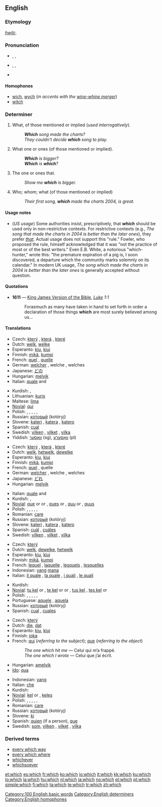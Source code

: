 {{wikipedia}}
==English==

{{rank|by|on|her|24|which|have|or|from}}

===Etymology===
{{OE.}} ''[[hwilc]]''.

===Pronunciation===
* {{a|UK}} {{enPR|hwĭch}}, {{IPA|/ʍɪʧ/}}, {{SAMPA|/WItS/}}
* {{a|US}} {{enPR|wĭch}}, {{IPA|/wɪʧ/}}, {{SAMPA|/wItS/}}
* {{audio|en-us-which.ogg|Audio (US)}}
*: {{rhymes|ɪtʃ}}

====Homophones====
* [[wich]], [[wych]] (''in accents with the [[wine-whine merger]]'')
* [[witch]]

===Determiner===
{{en-det}}

# What, of those mentioned or implied (''used interrogatively'').
#: '''''Which''' song made the charts?''
#: ''They couldn't decide '''which''' song to play.''
# {{context|interrogative}} What one or ones (of those mentioned or implied).
#: '''''Which''' is bigger?''
#: '''''Which''' is '''which'''?''
# {{context|relative}} The one or ones that.
#: ''Show me '''which''' is bigger.''
# {{context|relative}} Who; whom; what (of those mentioned or implied)
#: ''Their first song, '''which''' made the charts 2004, is great.''

====Usage notes====
* (''US usage'') Some authorities insist, prescriptively, that '''''which''''' should be used only in non-restrictive contexts. For restrictive contexts (e.g., ''The song that made the charts in 2004 is better than the later ones''), they prefer ''[[that]].''  Actual usage does not support this "rule." Fowler, who proposed the rule, himself acknowledged that it was "not the practice of most or of the best writers." Even E.B. White, a notorious "which-hunter," wrote this: "the premature expiration of a pig is, I soon discovered, a departure which the community marks solemnly on its calendar." In modern UK usage, ''The song which made the charts in 2004 is better than the later ones'' is generally accepted without question.

====Quotations====
* '''1611''' — [[w:King James Version of the Bible|King James Version of the Bible]], ''[[s:Bible (King James)/Luke|Luke]] 1:1''
*: Forasmuch as many have taken in hand to set forth in order a declaration of those things '''which''' are most surely believed among us...
====Translations====
{{trans-top|what, of those mentioned or implied}}
* Czech: [[který]] {{m}}, [[která]] {{f}}, [[které]] {{n}}
* Dutch: [[welk]], [[welke]]
* Esperanto: [[kiu]], [[kiuj]]
* Finnish: [[mikä]], [[kumpi]]
* French: [[quel]] {{m}}, [[quelle]] {{f}}
* German: [[welcher]] {{m}}, welche {{f}}, welches {{n}}
* Japanese: [[どの]]
* Hungarian: [[melyik]]
* Italian: [[quale]] {{m}} and {{f}}
{{trans-mid}}
* Kurdish: {{KUchar|[[کام]]}}, {{KUchar|[[کامه‌]]}}
* Lithuanian: [[kuris]]
* Maltese: [[lima]]
* [[Novial]]: [[qui]]
* Polish: {{t|pl|który|m}}, {{t|pl|która|f}}, {{t|pl|które|n}}, {{t|pl|którzy|m|p}}, {{t|pl|które|f|p}}, {{t|pl|które|n|p}}
* Russian: [[который]] (kotóryj) {{m}}
* Slovene: [[kateri]] {{m}}, [[katera]] {{f}}, [[katero]] {{n}}
* Spanish: [[cual]]
* Swedish: [[vilken]] {{c}}, [[vilket]] {{n}}, [[vilka]] {{p}}
* Yiddish: [[וואָסער]] (sg), [[וואָסערע]] (pl)
{{trans-bottom}}

{{trans-top|(interrogative) what one or ones}}
* Czech: [[který]] {{m}}, [[která]] {{f}}, [[které]] {{n}}
* Dutch: [[welk]], [[hetwelk]], [[dewelke]]
* Esperanto: [[kiu]], [[kiuj]]
* Finnish: [[mikä]], [[kumpi]]
* French: [[quel]] {{m}}, quelle {{f}}
* German: [[welcher]] {{m}}, welche {{f}}, welches {{n}}
* Japanese: [[どれ]]
* Hungarian: [[melyik]]
{{trans-mid}}
* Italian: [[quale]] {{m}} and {{f}}
* Kurdish: {{KUchar|[[کام]]}}, {{KUchar|[[کامه‌]]}}
* [[Novial]]: [[que]] {{m|f}} or {{n|s}} or {{p}}, [[ques]] {{m|f}} or {{n|p}}, [[quu]] {{n|s}} or {{p}}, [[quus]] {{n|p}}
* Polish: {{t|pl|który|m}}, {{t|pl|która|f}}, {{t|pl|które|n}}, {{t|pl|którzy|m|p}}, {{t|pl|które|f|p}}, {{t|pl|które|n|p}}
* Romanian: [[care#Romanian|care]]
* Russian: [[который]] (kotóryj) {{m}}
* Slovene: [[kateri]] {{m}}, [[katera]] {{f}}, [[katero]] {{n}}
* Spanish: [[cuál]] {{s}}, [[cuáles]] {{p}}
* Swedish: [[vilken]] {{c}}, [[vilket]] {{n}}, [[vilka]] {{p}}
{{trans-bottom}}

{{trans-top|(relative) the one(s) that}}
* Czech: [[který]]
* Dutch: [[welk]], [[dewelke]], [[hetwelk]]
* Esperanto: [[kiu]], [[kiuj]]
* Finnish: [[mikä]], [[kumpi]]
* French: [[lequel]] {{m}}, [[laquelle]] {{f}}, [[lesquels]] {{p}}, [[lesquelles]] {{f|p}}
* Indonesian: [[yang]] [[mana]]
* Italian: [[il quale]] {{m}}, [[la quale]] {{f}}, [[i quali]] {{p}}, [[le quali]] {{f|p}}
{{trans-mid}}
* Kurdish: {{KUchar|[[که‌وا]]}}
* [[Novial]]: [[tu kel]] {{n|s}} or {{p}}, [[te kel]] {{m|f}} or {{n|s}} or {{p}}, [[tus kel]] {{n|p}}, [[tes kel]] {{m|f}} or {{n|p}}
* Polish: {{t|pl|który|m}}, {{t|pl|która|f}}, {{t|pl|które|n}}, {{t|pl|którzy|m|p}}, {{t|pl|które|f|p}}, {{t|pl|które|n|p}}
* Portuguese: [[aquele]] {{m}}, [[aquela]] {{f}}
* Russian: [[который]] (kotóryj) {{m}}
* Spanish: [[cual]] {{s}}, [[cuales]] {{p}}
{{trans-bottom}}

{{trans-top|(relative) who, whom, what}}
* Czech: [[který]]
* Dutch: [[die]], [[dat]]
* Esperanto: [[kiu]], [[kiuj]]
* Finnish: [[joka]]
* French: [[qui]] (''referring to the subject''); [[que]] (''referring to the object'')
*: ''The one which hit me'' — Celui qui m’a frappé.
*: ''The one which I wrote'' — Celui que j’ai écrit.
* Hungarian: [[amelyik]]
* [[Ido]]: [[qua]]
{{trans-mid}}
* Indonesian: [[yang]]
* Italian: [[che]]
* Kurdish: {{KUchar|[[که‌وا]]}}
* [[Novial]]: [[kel]] {{s}} or {{p}}, [[keles]] {{p}}
* Polish: {{t|pl|który|m}}, {{t|pl|która|f}}, {{t|pl|które|n}}, {{t|pl|którzy|m|p}}, {{t|pl|które|f|p}}, {{t|pl|które|n|p}}
* Romanian: [[care]]
* Russian: [[который]] (kotóryj)
* Slovene: [[ki]]
* Spanish: [[quien]] (if a person), [[que]]
* Swedish: [[som]], [[vilken]] {{c}}, [[vilket]] {{n}}, [[vilka]] {{p}}
{{trans-bottom}}

===Derived terms===
* [[every which way]]
* [[every which where]]
* [[whichever]]
* [[whichsoever]]

[[Category:100 English basic words]]
[[Category:English determiners]]
[[Category:English homophones]]

[[et:which]]
[[es:which]]
[[fr:which]]
[[ko:which]]
[[io:which]]
[[it:which]]
[[kk:which]]
[[ku:which]]
[[lo:which]]
[[la:which]]
[[hu:which]]
[[nl:which]]
[[ja:which]]
[[no:which]]
[[pl:which]]
[[pt:which]]
[[simple:which]]
[[fi:which]]
[[ta:which]]
[[te:which]]
[[tr:which]]
[[zh:which]]